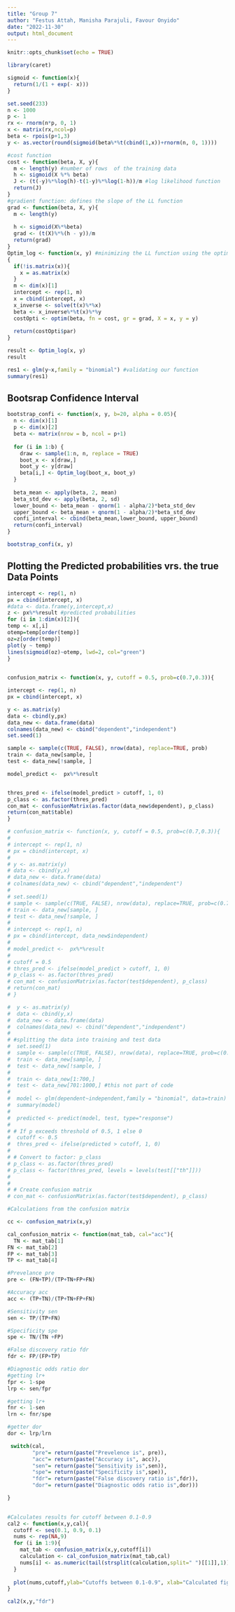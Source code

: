 ```yaml
---
title: "Group 7"
author: "Festus Attah, Manisha Parajuli, Favour Onyido"
date: "2022-11-30"
output: html_document
---
```



```r
knitr::opts_chunk$set(echo = TRUE)
```

```r
library(caret)
```


```r
sigmoid <- function(x){
  return(1/(1 + exp(- x)))
}
```

```r
set.seed(233)
n <- 1000
p <- 1
rx <- rnorm(n*p, 0, 1)
x <- matrix(rx,ncol=p)
beta <- rpois(p+1,3)
y <- as.vector(round(sigmoid(beta%*%t(cbind(1,x))+rnorm(n, 0, 1))))
```

```r
#cost function
cost <- function(beta, X, y){
  m <- length(y) #number of rows  of the training data
  h <- sigmoid(X %*% beta)
  J <- (t(-y)%*%log(h)-t(1-y)%*%log(1-h))/m #log likelihood function
  return(J)
}
#gradient function: defines the slope of the LL function
grad <- function(beta, X, y){
  m <- length(y) 
  
  h <- sigmoid(X%*%beta)
  grad <- (t(X)%*%(h - y))/m
  return(grad)
}
Optim_log <- function(x, y) #minimizing the LL function using the optim function
{
  if(!is.matrix(x)){
    x = as.matrix(x)
  }
  m <- dim(x)[1]
  intercept <- rep(1, m)
  x = cbind(intercept, x)
  x_inverse <- solve(t(x)%*%x)
  beta <- x_inverse%*%t(x)%*%y
  costOpti <- optim(beta, fn = cost, gr = grad, X = x, y = y)
  
  return(costOpti$par)
}
```




```r
result <- Optim_log(x, y)
result
```



```r
res1 <- glm(y~x,family = "binomial") #validating our function 
summary(res1)
```
## Bootsrap Confidence Interval

```r
bootstrap_confi <- function(x, y, b=20, alpha = 0.05){
  n <- dim(x)[1]
  p <- dim(x)[2]
  beta <- matrix(nrow = b, ncol = p+1)
  
  for (i in 1:b) {
    draw <- sample(1:n, n, replace = TRUE)
    boot_x <- x[draw,]
    boot_y <- y[draw]
    beta[i,] <- Optim_log(boot_x, boot_y)
  }
  
  beta_mean <- apply(beta, 2, mean) 
  beta_std_dev <- apply(beta, 2, sd) 
  lower_bound <- beta_mean - qnorm(1 - alpha/2)*beta_std_dev
  upper_bound <- beta_mean + qnorm(1 - alpha/2)*beta_std_dev
  confi_interval <- cbind(beta_mean,lower_bound, upper_bound)
  return(confi_interval)
}
```

```r
bootstrap_confi(x, y)
```
## Plotting the Predicted probabilities vrs. the true Data Points
```r
intercept <- rep(1, n)
px = cbind(intercept, x)
#data <- data.frame(y,intercept,x)
z <- px%*%result #predicted probabilities 
for (i in 1:dim(x)[2]){
temp <- x[,i]
otemp=temp[order(temp)]
oz=z[order(temp)]
plot(y ~ temp)
lines(sigmoid(oz)~otemp, lwd=2, col="green")  
}
     
```

```r

confusion_matrix <- function(x, y, cutoff = 0.5, prob=c(0.7,0.3)){

intercept <- rep(1, n)
px = cbind(intercept, x)

y <- as.matrix(y)
data <- cbind(y,px)
data_new <- data.frame(data)
colnames(data_new) <- cbind("dependent","independent")
set.seed(1)

sample <- sample(c(TRUE, FALSE), nrow(data), replace=TRUE, prob)
train <- data_new[sample, ]
test <- data_new[!sample, ]

model_predict <-  px%*%result


thres_pred <- ifelse(model_predict > cutoff, 1, 0)
p_class <- as.factor(thres_pred)
con_mat <- confusionMatrix(as.factor(data_new$dependent), p_class)
return(con_mat$table)
}

# confusion_matrix <- function(x, y, cutoff = 0.5, prob=c(0.7,0.3)){
# 
# intercept <- rep(1, n)
# px = cbind(intercept, x)
# 
# y <- as.matrix(y)
# data <- cbind(y,x)
# data_new <- data.frame(data)
# colnames(data_new) <- cbind("dependent","independent")
# 
# set.seed(1)
# sample <- sample(c(TRUE, FALSE), nrow(data), replace=TRUE, prob=c(0.7,0.3))
# train <- data_new[sample, ]
# test <- data_new[!sample, ]
# 
# intercept <- rep(1, n)
# px = cbind(intercept, data_new$independent)
# 
# model_predict <-  px%*%result
# 
# cutoff = 0.5
# thres_pred <- ifelse(model_predict > cutoff, 1, 0)
# p_class <- as.factor(thres_pred)
# con_mat <- confusionMatrix(as.factor(test$dependent), p_class)
# return(con_mat)
# }

#  y <- as.matrix(y)
#  data <- cbind(y,x)
#  data_new <- data.frame(data)
#  colnames(data_new) <- cbind("dependent","independent")
# 
# #splitting the data into training and test data
#  set.seed(1)
#  sample <- sample(c(TRUE, FALSE), nrow(data), replace=TRUE, prob=c(0.7,0.3))
#  train <- data_new[sample, ]
#  test <- data_new[!sample, ]
# 
#  train <- data_new[1:700,]
#  test <- data_new[701:1000,] #this not part of code
# 
#  model <- glm(dependent~independent,family = "binomial", data=train) #validating our function
#  summary(model)
# 
#  predicted <- predict(model, test, type="response")
# 
# # If p exceeds threshold of 0.5, 1 else 0
#  cutoff <- 0.5
#  thres_pred <- ifelse(predicted > cutoff, 1, 0)
# 
# # Convert to factor: p_class
# p_class <- as.factor(thres_pred)
# p_class <- factor(thres_pred, levels = levels(test[["th"]]))
# 
# 
# # Create confusion matrix
# con_mat <- confusionMatrix(as.factor(test$dependent), p_class)
```

```r
#Calculations from the confusion matrix

cc <- confusion_matrix(x,y)

cal_confusion_matrix <- function(mat_tab, cal="acc"){
  TN <- mat_tab[1]
FN <- mat_tab[2]
FP <- mat_tab[3]
TP <- mat_tab[4]

#Prevelance pre
pre <- (FN+TP)/(TP+TN+FP+FN)

#Accuracy acc
acc <- (TP+TN)/(TP+TN+FP+FN)

#Sensitivity sen
sen <- TP/(TP+FN)

#Specificity spe
spe <- TN/(TN +FP)

#False discovery ratio fdr
fdr <- FP/(FP+TP)

#Diagnostic odds ratio dor
#getting lr+
fpr <- 1-spe
lrp <- sen/fpr

#getting lr+
fnr <- 1-sen
lrn <- fnr/spe

#getter dor
dor <- lrp/lrn

 switch(cal,
        "pre"= return(paste("Prevelence is", pre)),
        "acc"= return(paste("Accuracy is", acc)),
        "sen"= return(paste("Sensitivity is",sen)),
        "spe"= return(paste("Specificity is",spe)),
        "fdr"= return(paste("False discovery ratio is",fdr)),
        "dor"= return(paste("Diagnostic odds ratio is",dor)))

}
  

```

```r
#Calculates results for cutoff between 0.1-0.9
cal2 <- function(x,y,cal){
  cutoff <- seq(0.1, 0.9, 0.1)
  nums <- rep(NA,9)
  for (i in 1:9){
    mat_tab <- confusion_matrix(x,y,cutoff[i])
    calculation <- cal_confusion_matrix(mat_tab,cal)
    nums[i] <- as.numeric(tail(strsplit(calculation,split=" ")[[1]],1))
  }
  
  plot(nums,cutoff,ylab="Cutoffs between 0.1-0.9", xlab="Calculated figures")
}

```

```r
cal2(x,y,"fdr")
```

